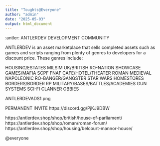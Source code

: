 ```yaml
---
title: "Toughts@Everyone"
author: "admin"
date: "2025-05-03"
output: html_document
---
```


:antler: ANTLERDEV DEVELOPMENT COMMUNITY
 


ANTLERDEV is an asset marketplace that sells completed assets such as games and scripts ranging from plenty of genres to developers for a discount price. These genres include:

HOUSING/ESTATES
MILSIM
UK/BRITISH
RO-NATION
SHOWCASE GAMES/MAFIA
SCPF
FNAF
CAFE/HOTEL/THEATER
ROMAN
MEDIEVAL
NAPOLEONIC
RO-BANGER/GANGSTER
STAR WARS
HOMESTORES
BORDERS/BORDER RP
MILITARY/BASES/BATTLES/ACADEMIES
GUN SYSTEMS
SCI-FI
CLANNER
OBBIES

 


ANTLERDEVADS1.png

PERMANENT INVITE
https://discord.gg/PjKJ9DBW

https://antlerdev.shop/shop/british/house-of-parliament/
https://antlerdev.shop/shop/roman/roman-forum/
https://antlerdev.shop/shop/housing/belcourt-mannor-house/

@everyone